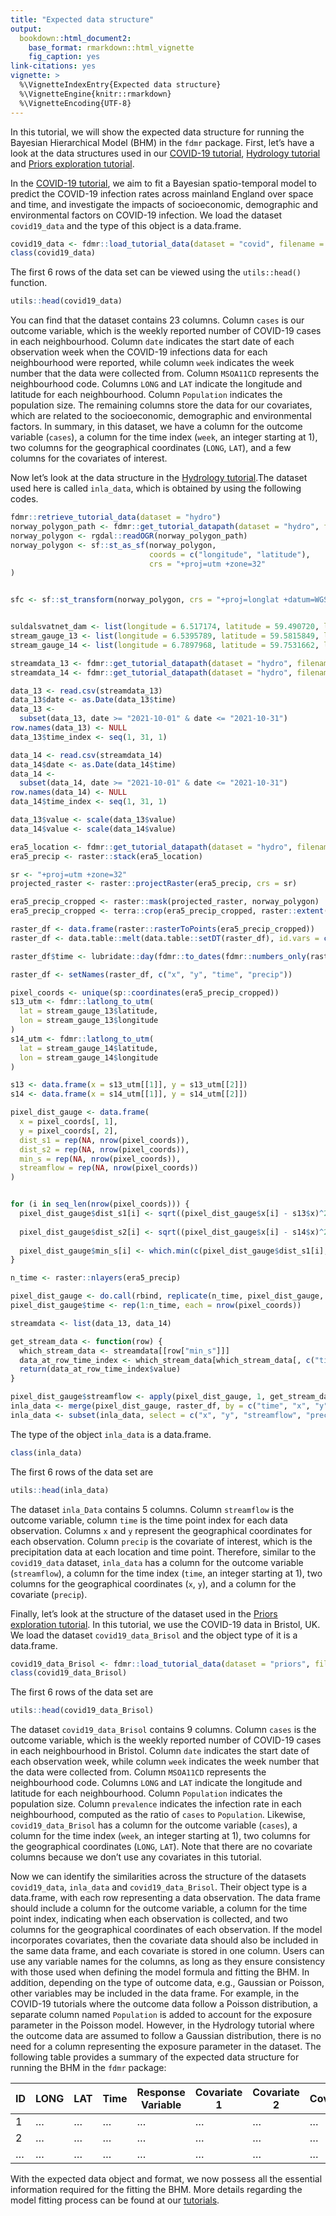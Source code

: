 ---
title: "Expected data structure"
output: 
  bookdown::html_document2:
    base_format: rmarkdown::html_vignette
    fig_caption: yes
link-citations: yes
vignette: >
  %\VignetteIndexEntry{Expected data structure}
  %\VignetteEngine{knitr::rmarkdown}
  %\VignetteEncoding{UTF-8}
---

In this tutorial, we will show the expected data structure for running the Bayesian Hierarchical Model (BHM) in the `fdmr` package. First, let's have a look at the data structures used in our [COVID-19 tutorial](https://4dmodeller.github.io/fdmr/articles/covid.html), [Hydrology tutorial](https://4dmodeller.github.io/fdmr/articles/hydro.html) and [Priors exploration tutorial](https://4dmodeller.github.io/fdmr/articles/priors.html).



In the [COVID-19 tutorial](https://4dmodeller.github.io/fdmr/articles/covid.html), we aim to fit a Bayesian spatio-temporal model to predict the COVID-19 infection rates across mainland England over space and time, and investigate the impacts of socioeconomic, demographic and environmental factors on COVID-19 infection. We load the dataset `covid19_data` and the type of this object is a data.frame. 

```{r classcovidat}
covid19_data <- fdmr::load_tutorial_data(dataset = "covid", filename = "covid19_data.rds")
class(covid19_data)
```

The first 6 rows of the data set can be viewed using the `utils::head()` function.

```{r checkcovidat}
utils::head(covid19_data)
```

You can find that the dataset contains 23 columns. Column `cases` is our outcome variable, which is the weekly reported number of COVID-19 cases in each neighbourhood. Column `date` indicates the start date of each observation week when the COVID-19 infections data for each neighbourhood were reported, while column `week` indicates the week number that the data were collected from. Column `MSOA11CD` represents the neighbourhood code. Columns `LONG` and `LAT` indicate the longitude and latitude for each neighbourhood. Column `Population` indicates the population size. The remaining columns store the data for our covariates, which are related to the socioeconomic, demographic and environmental factors. In summary, in this dataset, we have a column for the outcome variable (`cases`), a column for the time index (`week`, an integer starting at 1), two columns for the geographical coordinates (`LONG`, `LAT`), and a few columns for the covariates of interest.  

Now let's look at the data structure in the [Hydrology tutorial](https://4dmodeller.github.io/fdmr/articles/hydro.html).The dataset used here is called `inla_data`, which is obtained by using the following codes.


```{r loadhydat}

fdmr::retrieve_tutorial_data(dataset = "hydro")
norway_polygon_path <- fdmr::get_tutorial_datapath(dataset = "hydro", filename = "Kvilldal_Catch_Boundary.geojson")
norway_polygon <- rgdal::readOGR(norway_polygon_path)
norway_polygon <- sf::st_as_sf(norway_polygon,
                               coords = c("longitude", "latitude"),
                               crs = "+proj=utm +zone=32"
)


sfc <- sf::st_transform(norway_polygon, crs = "+proj=longlat +datum=WGS84")


suldalsvatnet_dam <- list(longitude = 6.517174, latitude = 59.490720, label = "Suldalsvatnet Dam")
stream_gauge_13 <- list(longitude = 6.5395789, latitude = 59.5815849, label = "Stream Gauge 13")
stream_gauge_14 <- list(longitude = 6.7897968, latitude = 59.7531662, label = "Stream Gauge 14")

streamdata_13 <- fdmr::get_tutorial_datapath(dataset = "hydro", filename = "NVEobservations_s36_13.csv")
streamdata_14 <- fdmr::get_tutorial_datapath(dataset = "hydro", filename = "NVEobservations_s36_14.csv")

data_13 <- read.csv(streamdata_13)
data_13$date <- as.Date(data_13$time)
data_13 <-
  subset(data_13, date >= "2021-10-01" & date <= "2021-10-31")
row.names(data_13) <- NULL
data_13$time_index <- seq(1, 31, 1)

data_14 <- read.csv(streamdata_14)
data_14$date <- as.Date(data_14$time)
data_14 <-
  subset(data_14, date >= "2021-10-01" & date <= "2021-10-31")
row.names(data_14) <- NULL
data_14$time_index <- seq(1, 31, 1)

data_13$value <- scale(data_13$value)
data_14$value <- scale(data_14$value)

era5_location <- fdmr::get_tutorial_datapath(dataset = "hydro", filename = "era5_land_daily.nc")
era5_precip <- raster::stack(era5_location)

sr <- "+proj=utm +zone=32"
projected_raster <- raster::projectRaster(era5_precip, crs = sr)

era5_precip_cropped <- raster::mask(projected_raster, norway_polygon)
era5_precip_cropped <- terra::crop(era5_precip_cropped, raster::extent(norway_polygon), snap = "near")

raster_df <- data.frame(raster::rasterToPoints(era5_precip_cropped))
raster_df <- data.table::melt(data.table::setDT(raster_df), id.vars = c("x", "y"), variable.name = "time")

raster_df$time <- lubridate::day(fdmr::to_dates(fdmr::numbers_only(raster_df$time)))

raster_df <- setNames(raster_df, c("x", "y", "time", "precip"))

pixel_coords <- unique(sp::coordinates(era5_precip_cropped))
s13_utm <- fdmr::latlong_to_utm(
  lat = stream_gauge_13$latitude,
  lon = stream_gauge_13$longitude
)
s14_utm <- fdmr::latlong_to_utm(
  lat = stream_gauge_14$latitude,
  lon = stream_gauge_14$longitude
)

s13 <- data.frame(x = s13_utm[[1]], y = s13_utm[[2]])
s14 <- data.frame(x = s14_utm[[1]], y = s14_utm[[2]])

pixel_dist_gauge <- data.frame(
  x = pixel_coords[, 1],
  y = pixel_coords[, 2],
  dist_s1 = rep(NA, nrow(pixel_coords)),
  dist_s2 = rep(NA, nrow(pixel_coords)),
  min_s = rep(NA, nrow(pixel_coords)),
  streamflow = rep(NA, nrow(pixel_coords))
)


for (i in seq_len(nrow(pixel_coords))) {
  pixel_dist_gauge$dist_s1[i] <- sqrt((pixel_dist_gauge$x[i] - s13$x)^2 + (pixel_dist_gauge$y[i] - s13$y)^2)
  
  pixel_dist_gauge$dist_s2[i] <- sqrt((pixel_dist_gauge$x[i] - s14$x)^2 + (pixel_dist_gauge$y[i] - s14$y)^2)
  
  pixel_dist_gauge$min_s[i] <- which.min(c(pixel_dist_gauge$dist_s1[i], pixel_dist_gauge$dist_s2[i]))
}

n_time <- raster::nlayers(era5_precip)

pixel_dist_gauge <- do.call(rbind, replicate(n_time, pixel_dist_gauge, simplify = FALSE))
pixel_dist_gauge$time <- rep(1:n_time, each = nrow(pixel_coords))

streamdata <- list(data_13, data_14)

get_stream_data <- function(row) {
  which_stream_data <- streamdata[[row["min_s"]]]
  data_at_row_time_index <- which_stream_data[which_stream_data[, c("time_index")] == row["time"], ]
  return(data_at_row_time_index$value)
}

pixel_dist_gauge$streamflow <- apply(pixel_dist_gauge, 1, get_stream_data)
inla_data <- merge(pixel_dist_gauge, raster_df, by = c("time", "x", "y"))
inla_data <- subset(inla_data, select = c("x", "y", "streamflow", "precip", "time"))
```

The type of the object `inla_data` is a data.frame. 

```{r classhydat}
class(inla_data)
```

The first 6 rows of the data set are
```{r checkhydat}
utils::head(inla_data)
```

The dataset `inla_Data` contains 5 columns. Column `streamflow` is the outcome variable, column `time` is the time point index for each data observation. Columns `x` and `y` represent the geographical coordinates for each observation. Column `precip` is the covariate of interest, which is the precipitation data at each location and time point. Therefore, similar to the `covid19_data` dataset, `inla_data` has a column for the outcome variable (`streamflow`), a column for the time index (`time`, an integer starting at 1), two columns for the geographical coordinates (`x`, `y`), and a column for the covariate (`precip`).

Finally, let's look at the structure of the dataset used in the [Priors exploration tutorial](https://4dmodeller.github.io/fdmr/articles/priors.html). In this tutorial, we use the COVID-19 data in Bristol, UK. We load the dataset `covid19_data_Brisol` and the object type of it is a data.frame. 


```{r classcovidatBris}

covid19_data_Brisol <- fdmr::load_tutorial_data(dataset = "priors", filename = "covid19_dataBris.rds")
class(covid19_data_Brisol)

```

The first 6 rows of the data set are

```{r checkdat}
utils::head(covid19_data_Brisol)
```

The dataset `covid19_data_Brisol` contains 9 columns. Column `cases` is the outcome variable, which is the weekly reported number of COVID-19 cases in each neighbourhood in Bristol. Column `date` indicates the start date of each observation week, while column `week` indicates the week number that the data were collected from. Column `MSOA11CD` represents the neighbourhood code. Columns `LONG` and `LAT` indicate the longitude and latitude for each neighbourhood. Column `Population` indicates the population size. Column `prevalence` indicates the infection rate in each neighbourhood, computed as the ratio of `cases` to `Population`. Likewise, `covid19_data_Brisol` has a column for the outcome variable (`cases`), a column for the time index (`week`, an integer starting at 1), two columns for the geographical coordinates (`LONG`, `LAT`). Note that there are no covariate columns because we don't use any covariates in this tutorial. 


Now we can identify the similarities across the structure of the datasets `covid19_data`, `inla_data` and `covid19_data_Brisol`. Their object type is a data.frame, with each row representing a data observation. The data frame should include a column for the outcome variable, a column for the time point index, indicating when each observation is collected, and two columns for the geographical coordinates of each observation. If the model incorporates covariates, then the covariate data should also be included in the same data frame, and each covariate is stored in one column. Users can use any variable names for the columns, as long as they ensure consistency with those used when defining the model formula and fitting the BHM. In addition, depending on the type of outcome data, e.g., Gaussian or Poisson, other variables may be included in the data frame. For example, in the COVID-19 tutorials where the outcome data follow a Poisson distribution, a separate column named `Population` is added to account for the exposure parameter in the Poisson model. However, in the Hydrology tutorial where the outcome data are assumed to follow a Gaussian distribution, there is no need for a column representing the exposure parameter in the dataset. The following table provides a summary of the expected data structure for running the BHM in the `fdmr` package:

| ID | LONG | LAT | Time  | Response Variable| Covariate  1 | Covariate  2 | Covariate...
| --- | --- | --- |---|---|--- |---|---|
| 1 | ... | ... | ... | ... | ... | ... | ...| 
| 2 | ... | ... | ... | ... | ... | ... | ...| 
| ... | ... | ... | ... | ... | ... | ... | ...| 


With the expected data object and format, we now possess all the essential information required for the fitting the BHM. More details regarding the model fitting process can be found at our [tutorials](https://4dmodeller.github.io/fdmr/articles). 